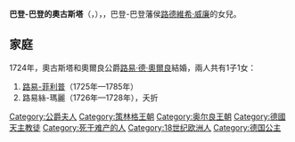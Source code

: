 {{Multiple issues|
{{Expand language|1=en|time=2021-02-07T04:21:37+00:00}}
{{Unreferenced|time=2021-02-07T04:21:37+00:00}}
}}
{{Infobox noble
| name         = 巴登-巴登的奧古斯塔
| title        = 奧爾良公爵夫人
| image        = Portrait d'Augusta Marie Jeanne de Baden-Baden, duchesse d'Orléans, détail (jlpw16 0333).jpg
| birth_date   = {{Birth date|1704|11|10|df=y}}
| birth_place  = {{flag|Holy Roman Empire}}[[巴伐利亚选侯国|巴伐利亞]][[約翰尼斯堡城堡|約翰尼斯堡城堡]]
| death_date   = {{Death date and age|1726|8|8|1704|11|10|df=y}}
| death_place  = {{flag|Kingdom of France}}[[巴黎皇家宮殿|巴黎皇家宮殿]]
| burial_place = [[圣宠谷|巴黎聖寵谷]]
| noble family = [[哲林根王朝|哲林根王朝]]
| father       = [[路德维希·威廉_(巴登-巴登)|巴登-巴登藩侯路德維希·威廉]]
| mother       = [[法蘭西絲卡·希比拉·奧古斯塔|法蘭西絲卡·希比拉·奧古斯塔]]
| religion     = [[羅馬天主教|羅馬天主教]]
}}
'''巴登-巴登的奧古斯塔'''（{{lang-de|Auguste von Baden-Baden}}，{{bd|1704年|11月10日|1726年|8月8日}}），{{le|奧爾良公爵夫人|List of royal consorts of Orléans}}，巴登-巴登藩侯[[路德维希·威廉_(巴登-巴登)|路德維希·威廉]]的女兒。

== 家庭 ==
1724年，奧古斯塔和奧爾良公爵[[路易_(奥尔良公爵)|路易·德·奧爾良]]結婚，兩人共有1子1女：
# [[路易-菲利普一世_(奧爾良公爵)|路易-菲利普]]（1725年—1785年）
# 路易絲-瑪麗（1726年—1728年），夭折

[[Category:公爵夫人|Category:公爵夫人]]
[[Category:策林格王朝|Category:策林格王朝]]
[[Category:奥尔良王朝|Category:奥尔良王朝]]
[[Category:德國天主教徒|Category:德國天主教徒]]
[[Category:死于难产的人|Category:死于难产的人]]
[[Category:18世纪欧洲人|Category:18世纪欧洲人]]
[[Category:德国公主|Category:德国公主]]
{{stub}}